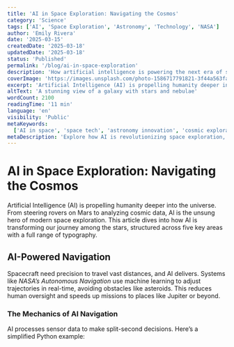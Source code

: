 ```yaml
---
title: 'AI in Space Exploration: Navigating the Cosmos'
category: 'Science'
tags: ['AI', 'Space Exploration', 'Astronomy', 'Technology', 'NASA']
author: 'Emily Rivera'
date: '2025-03-15'
createdDate: '2025-03-18'
updatedDate: '2025-03-18'
status: 'Published'
permalink: '/blog/ai-in-space-exploration'
description: 'How artificial intelligence is powering the next era of space discovery.'
coverImage: 'https://images.unsplash.com/photo-1586717791821-3f44a563fa4c?ixlib=rb-4.0.3&ixid=MnwxMjA3fDB8MHxwaG90by1wYWdlfHx8fGVufDB8fHx8&auto=format&fit=crop&w=1000&q=80'
excerpt: 'Artificial Intelligence (AI) is propelling humanity deeper into the universe.'
altText: 'A stunning view of a galaxy with stars and nebulae'
wordCount: 2100
readingTime: '11 min'
language: 'en'
visibility: 'Public'
metaKeywords:
  ['AI in space', 'space tech', 'astronomy innovation', 'cosmic exploration']
metaDescription: 'Explore how AI is revolutionizing space exploration, from navigation to data analysis.'
---
```


# AI in Space Exploration: Navigating the Cosmos

Artificial Intelligence (AI) is propelling humanity deeper into the universe. From steering rovers on Mars to analyzing cosmic data, AI is the unsung hero of modern space exploration. This article dives into how AI is transforming our journey among the stars, structured across five key areas with a full range of typography.

## AI-Powered Navigation

Spacecraft need precision to travel vast distances, and AI delivers. Systems like _NASA’s Autonomous Navigation_ use machine learning to adjust trajectories in real-time, avoiding obstacles like asteroids. This reduces human oversight and speeds up missions to places like Jupiter or beyond.

### The Mechanics of AI Navigation

AI processes sensor data to make split-second decisions. Here’s a simplified Python example:

